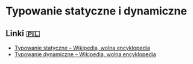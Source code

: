 # Typowanie statyczne i dynamiczne

## Linki 🇵🇱

- [Typowanie statyczne – Wikipedia, wolna encyklopedia](https://pl.wikipedia.org/wiki/Typowanie_statyczne)
- [Typowanie dynamiczne – Wikipedia, wolna encyklopedia](https://pl.wikipedia.org/wiki/Typowanie_dynamiczne)
